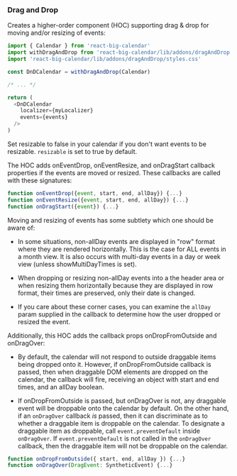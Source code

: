 
<Meta title="Addons/Drag and Drop/Introduction" />

### Drag and Drop

Creates a higher-order component (HOC) supporting drag & drop for moving and/or resizing of events:

```js
import { Calendar } from 'react-big-calendar'
import withDragAndDrop from 'react-big-calendar/lib/addons/dragAndDrop'
import 'react-big-calendar/lib/addons/dragAndDrop/styles.css'

const DnDCalendar = withDragAndDrop(Calendar)

/* ... */

return (
  <DnDCalendar
    localizer={myLocalizer}
    events={events}
  />
)
```

Set <LinkTo kind="addons-drag-and-drop-props" story="resizable">resizable</LinkTo> to false in your calendar if you don't want events to be resizable.
`resizable` is set to true by default.

The HOC adds <LinkTo kind="addons-drag-and-drop-props" story="on-event-drop">onEventDrop</LinkTo>, <LinkTo kind="addons-drag-and-drop-props" story="on-event-resize">onEventResize</LinkTo>, and <LinkTo kind="addons-drag-and-drop-props" story="on-drag-start">onDragStart</LinkTo> callback properties if the events are
moved or resized. These callbacks are called with these signatures:

```js
function onEventDrop({event, start, end, allDay}) {...}
function onEventResize({event, start, end, allDay}) {...}
function onDragStart({event}) {...}
```

Moving and resizing of events has some subtlety which one should be aware of:

- In some situations, non-allDay events are displayed in "row" format where they
  are rendered horizontally. This is the case for ALL events in a month view. It
  is also occurs with multi-day events in a day or week view (unless <LinkTo kind="props" story="show-multi-day-times">showMultiDayTimes</LinkTo>
  is set).

- When dropping or resizing non-allDay events into a the header area or when
  resizing them horizontally because they are displayed in row format, their
  times are preserved, only their date is changed.

- If you care about these corner cases, you can examine the `allDay` param supplied
  in the callback to determine how the user dropped or resized the event.

Additionally, this HOC adds the callback props <LinkTo kind="addons-drag-and-drop-props" story="on-drop-from-outside">onDropFromOutside</LinkTo> and <LinkTo kind="addons-drag-and-drop-props" story="on-drag-over">onDragOver</LinkTo>:

- By default, the calendar will not respond to outside draggable items being dropped
  onto it. However, if <LinkTo kind="addons-drag-and-drop-props" story="on-drop-from-outside">onDropFromOutside</LinkTo> callback is passed, then when draggable
  DOM elements are dropped on the calendar, the callback will fire, receiving an
  object with start and end times, and an allDay boolean.

- If <LinkTo kind="addons-drag-and-drop-props" story="on-drop-from-outside">onDropFromOutside</LinkTo> is passed, but <LinkTo kind="addons-drag-and-drop-props" story="on-drag-over">onDragOver</LinkTo> is not, any draggable event will be
  droppable onto the calendar by default. On the other hand, if an `onDragOver` callback
  _is_ passed, then it can discriminate as to whether a draggable item is droppable on the
  calendar. To designate a draggable item as droppable, call `event.preventDefault`
  inside `onDragOver`. If `event.preventDefault` is not called in the `onDragOver`
  callback, then the draggable item will not be droppable on the calendar.

```js
function onDropFromOutside({ start, end, allDay }) {...}
function onDragOver(DragEvent: SyntheticEvent) {...}
```
